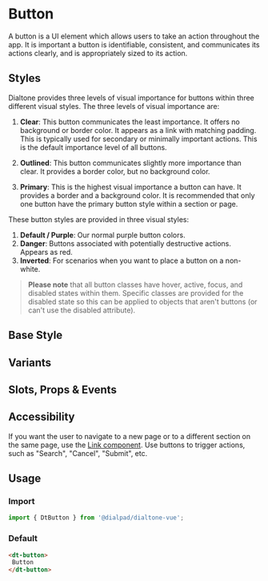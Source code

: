 
# Button

<Subtitle>
  A button is a UI element which allows users to take an action throughout the app.
  It is important a button is identifiable, consistent, and communicates its actions clearly,
  and is appropriately sized to its action.
</Subtitle>

## Styles

Dialtone provides three levels of visual importance for buttons within three different visual styles.
The three levels of visual importance are:

1. **Clear**: This button communicates the least importance. It offers no background or border color.
It appears as a link with matching padding. This is typically used for secondary or
minimally important actions. This is the default importance level of all buttons.

2. **Outlined**: This button communicates slightly more importance than clear. It provides a border color,
but no background color.

3. **Primary**: This is the highest visual importance a button can have.
It provides a border and a background color. It is recommended
that only one button have the primary button style within a section or page.

These button styles are provided in three visual styles:

1. **Default / Purple**: Our normal purple button colors.
2. **Danger**: Buttons associated with potentially destructive actions. Appears as red.
3. **Inverted**: For scenarios when you want to place a button on a non-white.

> **Please note** that all button classes have hover, active, focus, and disabled states within them.
Specific classes are provided for the disabled state so this can be applied to objects that
aren't buttons (or can't use the disabled attribute).

## Base Style

<Canvas>
  <Story id="components-button--default" />
</Canvas>

## Variants

<Canvas>
  <Story id="components-button--variants" />
</Canvas>

## Slots, Props & Events

<ArgsTable story={PRIMARY_STORY} />

## Accessibility

If you want the user to navigate to a new page or to a different section on the same page, use the
[Link component](?path=/story/components-link--default). Use buttons to trigger actions, such as "Search",
"Cancel", "Submit", etc.

## Usage

### Import

```js
import { DtButton } from '@dialpad/dialtone-vue';
```

### Default

```html
<dt-button>
 Button 
</dt-button>
```
